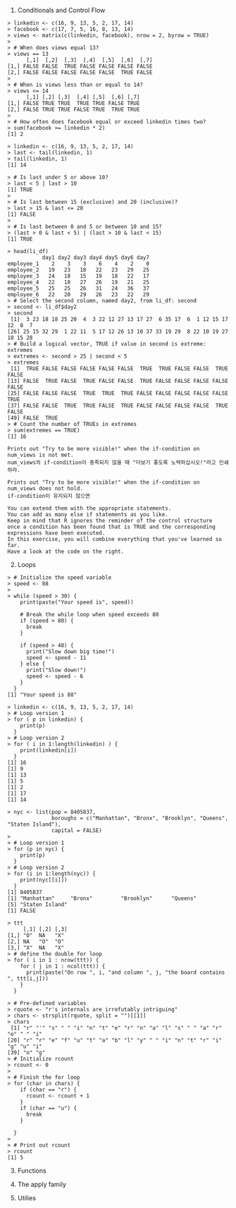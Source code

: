 1. Conditionals and Control Flow
```
> linkedin <- c(16, 9, 13, 5, 2, 17, 14)
> facebook <- c(17, 7, 5, 16, 8, 13, 14)
> views <- matrix(c(linkedin, facebook), nrow = 2, byrow = TRUE)
> 
> # When does views equal 13?
> views == 13
      [,1]  [,2]  [,3]  [,4]  [,5]  [,6]  [,7]
[1,] FALSE FALSE  TRUE FALSE FALSE FALSE FALSE
[2,] FALSE FALSE FALSE FALSE FALSE  TRUE FALSE
> 
> # When is views less than or equal to 14?
> views <= 14
      [,1] [,2] [,3]  [,4] [,5]  [,6] [,7]
[1,] FALSE TRUE TRUE  TRUE TRUE FALSE TRUE
[2,] FALSE TRUE TRUE FALSE TRUE  TRUE TRUE
> 
> # How often does facebook equal or exceed linkedin times two?
> sum(facebook >= linkedin * 2)
[1] 2
```
```
> linkedin <- c(16, 9, 13, 5, 2, 17, 14)
> last <- tail(linkedin, 1)
> tail(linkedin, 1)
[1] 14

> # Is last under 5 or above 10?
> last < 5 | last > 10
[1] TRUE
> 
> # Is last between 15 (exclusive) and 20 (inclusive)?
> last > 15 & last <= 20
[1] FALSE
> 
> # Is last between 0 and 5 or between 10 and 15?
> (last > 0 & last < 5) | (last > 10 & last < 15)
[1] TRUE
```

```
> head(li_df)
           day1 day2 day3 day4 day5 day6 day7
employee_1    2    3    3    6    4    2    0
employee_2   19   23   18   22   23   29   25
employee_3   24   18   15   19   18   22   17
employee_4   22   18   27   26   19   21   25
employee_5   25   25   26   31   24   36   37
employee_6   22   20   29   26   23   22   29
> # Select the second column, named day2, from li_df: second
> second <- li_df$day2
> second
 [1]  3 23 18 18 25 20  4  3 22 12 27 13 17 27  6 35 17  6  1 12 15 17 12  8  7
[26] 25 15 32 29  1 22 11  5 17 12 26 13 10 37 33 19 29  8 22 10 19 27 18 15 28
> # Build a logical vector, TRUE if value in second is extreme: extremes
> extremes <- second > 25 | second < 5
> extremes
 [1]  TRUE FALSE FALSE FALSE FALSE FALSE  TRUE  TRUE FALSE FALSE  TRUE FALSE
[13] FALSE  TRUE FALSE  TRUE FALSE FALSE  TRUE FALSE FALSE FALSE FALSE FALSE
[25] FALSE FALSE FALSE  TRUE  TRUE  TRUE FALSE FALSE FALSE FALSE FALSE  TRUE
[37] FALSE FALSE  TRUE  TRUE FALSE  TRUE FALSE FALSE FALSE FALSE  TRUE FALSE
[49] FALSE  TRUE
> # Count the number of TRUEs in extremes
> sum(extremes == TRUE)
[1] 16
```

```
Prints out "Try to be more visible!" when the if-condition on num_views is not met.
num_views의 if-condition이 충족되지 않을 때 "더보기 좋도록 노력하십시오!"라고 인쇄하라.

Prints out "Try to be more visible!" when the if-condition on num_views does not hold.
if-condition이 유지되지 않으면

You can extend them with the appropriate statements.
You can add as many else if statements as you like.
Keep in mind that R ignores the reminder of the control structure
once a condition has been found that is TRUE and the corresponding expressions have been executed.
In this exercise, you will combine everything that you've learned so far.
Have a look at the code on the right.
```

2. Loops
```
> # Initialize the speed variable
> speed <- 88
> 
> while (speed > 30) {
    print(paste("Your speed is", speed))
    
    # Break the while loop when speed exceeds 80
    if (speed > 80) {
      break
    }
    
    if (speed > 48) {
      print("Slow down big time!")
      speed <- speed - 11
    } else {
      print("Slow down!")
      speed <- speed - 6
    }
  }
[1] "Your speed is 88"
```

```
> linkedin <- c(16, 9, 13, 5, 2, 17, 14)
> # Loop version 1
> for ( p in linkedin) {
    print(p)
  }
> # Loop version 2
> for ( i in 1:length(linkedin) ) {
    print(linkedin[i])
  }
[1] 16
[1] 9
[1] 13
[1] 5
[1] 2
[1] 17
[1] 14
```

```
> nyc <- list(pop = 8405837, 
              boroughs = c("Manhattan", "Bronx", "Brooklyn", "Queens", "Staten Island"), 
              capital = FALSE)
> 
> # Loop version 1
> for (p in nyc) {
    print(p)
  }
> # Loop version 2
> for (i in 1:length(nyc)) {
    print(nyc[[i]])
  }
[1] 8405837
[1] "Manhattan"     "Bronx"         "Brooklyn"      "Queens"       
[5] "Staten Island"
[1] FALSE
```

```
> ttt
     [,1] [,2] [,3]
[1,] "O"  NA   "X" 
[2,] NA   "O"  "O" 
[3,] "X"  NA   "X"
> # define the double for loop
> for ( i in 1 : nrow(ttt)) {
    for ( j in 1 : ncol(ttt)) {
      print(paste("On row ", i, "and column ", j, "the board contains ", ttt[i,j]))
    }
  }
```

```
> # Pre-defined variables
> rquote <- "r's internals are irrefutably intriguing"
> chars <- strsplit(rquote, split = "")[[1]]
> chars
 [1] "r" "'" "s" " " "i" "n" "t" "e" "r" "n" "a" "l" "s" " " "a" "r" "e" " " "i"
[20] "r" "r" "e" "f" "u" "t" "a" "b" "l" "y" " " "i" "n" "t" "r" "i" "g" "u" "i"
[39] "n" "g"
> # Initialize rcount
> rcount <- 0
> 
> # Finish the for loop
> for (char in chars) {
    if (char == "r") {
      rcount <- rcount + 1
    }
    if (char == "u") {
      break
    }
    
  }
> 
> # Print out rcount
> rcount
[1] 5
```


3. Functions

4. The apply family

5. Utilies
